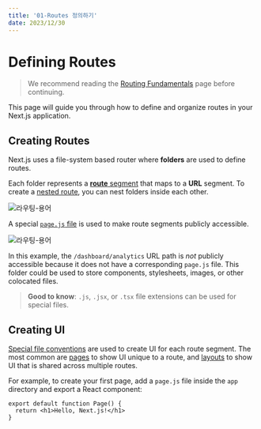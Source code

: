 ```yaml
---
title: '01-Routes 정의하기'
date: 2023/12/30
---
```


# Defining Routes

> We recommend reading the [Routing Fundamentals](/docs/app/building-your-application/routing) page before continuing.

This page will guide you through how to define and organize routes in your Next.js application.

## Creating Routes

Next.js uses a file-system based router where **folders** are used to define routes.

Each folder represents a [**route** segment](/docs/app/building-your-application/routing#route-segments) that maps to a **URL** segment. To create a [nested route](/docs/app/building-your-application/routing#nested-routes), you can nest folders inside each other.

![라우팅-용어](https://nextjs.org/_next/image?url=%2Fdocs%2Flight%2Froute-segments-to-path-segments.png&w=3840&q=75&dpl=dpl_AGVpExNSxGb3dC5jrZYnL2rzPEsj)

A special [`page.js` file](/docs/app/building-your-application/routing/pages-and-layouts#pages) is used to make route segments publicly accessible.

![라우팅-용어](https://nextjs.org/_next/image?url=%2Fdocs%2Flight%2Fdefining-routes.png&w=3840&q=75&dpl=dpl_AGVpExNSxGb3dC5jrZYnL2rzPEsj)

In this example, the `/dashboard/analytics` URL path is _not_ publicly accessible because it does not have a corresponding `page.js` file. This folder could be used to store components, stylesheets, images, or other colocated files.

> **Good to know**: `.js`, `.jsx`, or `.tsx` file extensions can be used for special files.

## Creating UI

[Special file conventions](/docs/app/building-your-application/routing#file-conventions) are used to create UI for each route segment. The most common are [pages](/docs/app/building-your-application/routing/pages-and-layouts#pages) to show UI unique to a route, and [layouts](/docs/app/building-your-application/routing/pages-and-layouts#layouts) to show UI that is shared across multiple routes.

For example, to create your first page, add a `page.js` file inside the `app` directory and export a React component:

```tsx app/page.tsx
export default function Page() {
  return <h1>Hello, Next.js!</h1>
}
```
